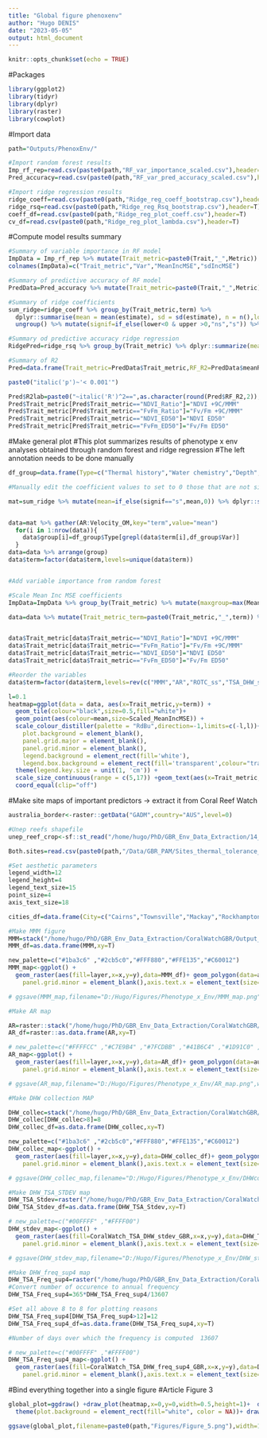 ```yaml
---
title: "Global figure phenoxenv"
author: "Hugo DENIS"
date: "2023-05-05"
output: html_document
---
```


```r
knitr::opts_chunk$set(echo = TRUE)
```

#Packages
```r
library(ggplot2)
library(tidyr)
library(dplyr)
library(raster)
library(cowplot)
```

#Import data
```r
path="Outputs/PhenoxEnv/"

#Import random forest results
Imp_rf_rep=read.csv(paste0(path,"RF_var_importance_scaled.csv"),header=T)
Pred_accuracy=read.csv(paste0(path,"RF_var_pred_accuracy_scaled.csv"),header=T)

#Import ridge regression results 
ridge_coeff=read.csv(paste0(path,"Ridge_reg_coeff_bootstrap.csv"),header=T)
ridge_rsq=read.csv(paste0(path,"Ridge_reg_Rsq_bootstrap.csv"),header=T)
coeff_df=read.csv(paste0(path,"Ridge_reg_plot_coeff.csv"),header=T)
cv_df=read.csv(paste0(path,"Ridge_reg_plot_lambda.csv"),header=T)

```

#Compute model results summary
```r
#Summary of variable importance in RF model
ImpData = Imp_rf_rep %>% mutate(Trait_metric=paste0(Trait,"_",Metric)) %>% group_by(Trait_metric,Variable) %>% dplyr::summarize(mean=mean(Varimp),sd=sd(Varimp)) 
colnames(ImpData)=c("Trait_metric","Var","MeanIncMSE","sdIncMSE")

#Summary of predictive accuracy of RF model
PredData=Pred_accuracy %>% mutate(Trait_metric=paste0(Trait,"_",Metric)) %>% group_by(Trait_metric) %>% dplyr::summarize(meanR2=mean(R2_test),sdR2=sd(R2_test),meanR2_adj=mean(R2_test.adj),sdR2_adj=sd(R2_test.adj)) 

#Summary of ridge coefficients
sum_ridge=ridge_coeff %>% group_by(Trait_metric,term) %>%
  dplyr::summarise(mean = mean(estimate), sd = sd(estimate), n = n(),lower=Rmisc::CI(estimate, ci=0.95)[3],upper=Rmisc::CI(estimate, ci=0.95)[1],q1=quantile(estimate)[2],q3=quantile(estimate)[4],median=median(estimate),IQ=q3-q1,min=q1-1.5*IQ,max=q3+1.5*IQ) %>%
  ungroup() %>% mutate(signif=if_else(lower<0 & upper >0,"ns","s")) %>% subset(term !="(Intercept)")

#Summary od predictive accuracy ridge regression
RidgePred=ridge_rsq %>% group_by(Trait_metric) %>% dplyr::summarize(meanR2=mean(Rsq_test),sdR2=sd(Rsq_test))

#Summary of R2
Pred=data.frame(Trait_metric=PredData$Trait_metric,RF_R2=PredData$meanR2,RR_R2=RidgePred$meanR2)

paste0("italic('p')~'< 0.001'")

Pred$R2lab=paste0("~italic('R')^2==",as.character(round(Pred$RF_R2,2)),"/",as.character(round(Pred$RR_R2,2)))
Pred$Trait_metric[Pred$Trait_metric=="NDVI_Ratio"]="NDVI +9C/MMM"
Pred$Trait_metric[Pred$Trait_metric=="FvFm_Ratio"]="Fv/Fm +9C/MMM"
Pred$Trait_metric[Pred$Trait_metric=="NDVI_ED50"]="NDVI ED50"
Pred$Trait_metric[Pred$Trait_metric=="FvFm_ED50"]="Fv/Fm ED50"
```

#Make general plot 
#This plot summarizes results of phenotype x env analyses obtained through random forest and ridge regression
#The left annotation needs to be done manually 
```r
df_group=data.frame(Type=c("Thermal history","Water chemistry","Depth","Clouds","Pig","Hydro"),Var=c("AR,ROTC_ss,TSA_DHW_stdev,DHW_freq_sup4,DHW_collection,DHW_freq_sup4_1year,MMM","Turbidity","Depth","CF30a","Health.score","Velocity_OM"))

#Manually edit the coefficient values to set to 0 those that are not singificantly different from 0 

mat=sum_ridge %>% mutate(mean=if_else(signif=="s",mean,0)) %>% dplyr::select(Trait_metric,term,mean) %>% pivot_wider(names_from="term",values_from="mean") 


data=mat %>% gather(AR:Velocity_OM,key="term",value="mean")
  for(i in 1:nrow(data)){
    data$group[i]=df_group$Type[grepl(data$term[i],df_group$Var)]
  }
data=data %>% arrange(group)
data$term=factor(data$term,levels=unique(data$term))


#Add variable importance from random forest

#Scale Mean Inc MSE coefficients
ImpData=ImpData %>% group_by(Trait_metric) %>% mutate(maxgroup=max(MeanIncMSE),mingroup=min(MeanIncMSE)) %>% ungroup() %>% mutate(meanMSE=mean(MeanIncMSE),Scaled_MeanIncMSE=meanMSE*(MeanIncMSE-mingroup)/(maxgroup-mingroup)) 

data=data %>% mutate(Trait_metric_term=paste0(Trait_metric,"_",term)) %>% merge(ImpData %>% mutate(Trait_metric_term=paste0(Trait_metric,"_",Var)) %>% ungroup() %>% dplyr::select(c(Trait_metric_term,Scaled_MeanIncMSE)),by="Trait_metric_term")


data$Trait_metric[data$Trait_metric=="NDVI_Ratio"]="NDVI +9C/MMM"
data$Trait_metric[data$Trait_metric=="FvFm_Ratio"]="Fv/Fm +9C/MMM"
data$Trait_metric[data$Trait_metric=="NDVI_ED50"]="NDVI ED50"
data$Trait_metric[data$Trait_metric=="FvFm_ED50"]="Fv/Fm ED50"

#Reorder the variables
data$term=factor(data$term,levels=rev(c("MMM","AR","ROTC_ss","TSA_DHW_stdev","DHW_freq_sup4","DHW_collection","DHW_freq_sup4_1year","CF30a","Turbidity","Velocity_OM","Depth","Health.score")))

l=0.1
heatmap=ggplot(data = data, aes(x=Trait_metric,y=term)) + 
  geom_tile(colour="black",size=0.5,fill="white")+
  geom_point(aes(colour=mean,size=Scaled_MeanIncMSE)) +
  scale_colour_distiller(palette = "RdBu",direction=-1,limits=c(-l,l))+ theme_void()+ labs(x="",y="",colour="Ridge regression\nStandardized \nCoefficients",size="Random Forest\nVar Importance\n(Mean Inc MSE)")+ theme(rect = element_rect(fill = "transparent",colour="transparent"),panel.background = element_rect(fill='white'), 
    plot.background = element_blank(), 
    panel.grid.major = element_blank(), 
    panel.grid.minor = element_blank(), 
    legend.background = element_rect(fill='white'),
    legend.box.background = element_rect(fill='transparent',colour="transparent"),axis.text.x=element_text(size=17,color="black",angle=90,vjust=0.5,hjust=0.99),axis.text.y=element_text(size=17,color="black",angle=0,hjust=0.99,vjust=1),axis.title.x = element_text(size=20,color="black"),legend.title = element_text(size=20,color="black"),legend.text = element_text(size=20,color="black"),legend.position = "right",plot.margin = ggplot2::margin(t=3,r=1,b=1,l=1, "cm"),legend.margin=unit(1.5,"cm")) +
  theme(legend.key.size = unit(1, 'cm')) +
  scale_size_continuous(range = c(5,17)) +geom_text(aes(x=Trait_metric,y=13,label=R2lab,fontface=2),data=Pred,angle=45,size=7,hjust=0.2,parse = TRUE) +
  coord_equal(clip="off")
```

#Make site maps of important predictors -> extract it from Coral Reef Watch 
```r
australia_border<-raster::getData("GADM",country="AUS",level=0)

#Unep reefs shapefile
unep_reef_crop<-sf::st_read("/home/hugo/PhD/GBR_Env_Data_Extraction/14_001_WCMC008_CoralReefs2018_v4_1/Custom_data/unep_reefs_cropped.shp")

Both.sites=read.csv(paste0(path,"/Data/GBR_PAM/Sites_thermal_tolerance_summary_v2.csv"),header=T)

#Set aesthetic parameters
legend_width=12
legend_height=4
legend_text_size=15
point_size=4
axis_text_size=18

cities_df=data.frame(City=c("Cairns","Townsville","Mackay","Rockhampton"),Lon=c(145.754120,146.816956,149.186813,150.511673),Lat=c(-16.925491,-19.258965,-21.144337,-23.375000),vjust=c(-0.4,-0.4,-0.4,+0.4),hjust=c(0.6,0,0.1,0))

#Make MMM figure
MMM=stack("/home/hugo/PhD/GBR_Env_Data_Extraction/CoralWatchGBR/Output_metrics/CoralWatch_MMM_GBR.nc")
MMM_df=as.data.frame(MMM,xy=T)

new_palette=c("#1ba3c6" ,"#2cb5c0","#FFF880","#FFE135","#C60012") 
MMM_map<-ggplot() +  
  geom_raster(aes(fill=layer,x=x,y=y),data=MMM_df)+ geom_polygon(data=australia_border, aes(long,lat,group=group),fill="grey",colour="black") + geom_sf(data = unep_reef_crop['LAYER_NAME'],fill="grey") + coord_sf(xlim=c(145,153),ylim=c(-24.5,-14),expand=F)+ theme(legend.position="bottom",panel.border = element_rect(colour = "black", fill=NA, size=0.5),panel.background = element_rect(fill ="transparent"),panel.grid.major = element_blank(),
    panel.grid.minor = element_blank(),axis.text.x = element_text(size=axis_text_size,color="black"),axis.text.y=element_text(size=axis_text_size,color="black"),axis.title.x = element_text(size=20,color="black"),axis.title.y = element_text(size=20,color="black"),legend.title=element_text(size=legend_text_size,vjust=0.9),legend.text=element_text(size=legend_text_size),plot.margin=margin(t = 10, r = 5, b = 5, l = 5, unit = "pt"),legend.key.height = unit(legend_height,"mm"),legend.key.width = unit(legend_width,"mm"),legend.margin=margin(-15, 0, 0, 0)) + geom_point(data=Both.sites,aes(x=Lon,y=Lat),fill="white",size=point_size,shape=21, color="black")+ labs(x="",y="",fill="MMM") +scale_fill_gradientn(colours = new_palette,limits=c(26.5,29),breaks=c(27,28,29))+ scale_x_discrete(breaks=c(145,149,153)) + geom_point(data=cities_df,aes(x=Lon,y=Lat),fill="black",size=point_size,shape=22, color="black") + geom_text(size=6.5,aes(x=Lon+hjust,y=Lat+vjust,label=City),data=cities_df)

# ggsave(MMM_map,filename="D:/Hugo/Figures/Phenotype_x_Env/MMM_map.png",width=16,height=14,dpi=320)

#Make AR map

AR=raster::stack("/home/hugo/PhD/GBR_Env_Data_Extraction/CoralWatchGBR/Output_metrics/CoralWatch_AR_GBR.nc")
AR_df=raster::as.data.frame(AR,xy=T)

# new_palette=c("#FFFFCC" ,"#C7E9B4" ,"#7FCDBB" ,"#41B6C4" ,"#1D91C0" ,"#225EA8" ,"#0C2C84") 
AR_map<-ggplot() +  
  geom_raster(aes(fill=layer,x=x,y=y),data=AR_df)+ geom_polygon(data=australia_border, aes(long,lat,group=group),fill="grey",colour="black") + geom_sf(data = unep_reef_crop['LAYER_NAME'],fill="grey") + coord_sf(xlim=c(145,153),ylim=c(-24.5,-14),expand=F)+ theme(legend.position="bottom",panel.border = element_rect(colour = "black", fill=NA, size=0.5),panel.background = element_rect(fill ="transparent"),panel.grid.major = element_blank(),
    panel.grid.minor = element_blank(),axis.text.x = element_text(size=axis_text_size,color="black"),axis.text.y=element_text(size=axis_text_size,color="black"),axis.title.x = element_text(size=20,color="black"),axis.title.y = element_text(size=20,color="black"),legend.title=element_text(size=legend_text_size,vjust=0.9),legend.text=element_text(size=legend_text_size),plot.margin=margin(t = 10, r = 5, b = 5, l = 5, unit = "pt"),legend.key.height = unit(legend_height,"mm"),legend.key.width = unit(legend_width,"mm"),legend.margin=margin(-15, 0, 0, 0)) + geom_point(data=Both.sites,aes(x=Lon,y=Lat),fill="white",size=point_size,shape=21, color="black")+ labs(x="",y="",fill="AR") +scale_fill_gradientn(colours = new_palette,limits=c(4,11),breaks=c(4,6,8,10)) + scale_x_discrete(breaks=c(145,149,153))+ geom_point(data=cities_df,aes(x=Lon,y=Lat),fill="black",size=point_size,shape=22, color="black") + geom_text(size=6.5,aes(x=Lon+hjust,y=Lat+vjust,label=City),data=cities_df)

# ggsave(AR_map,filename="D:/Hugo/Figures/Phenotype_x_Env/AR_map.png",width=16,height=14,dpi=320)

#Make DHW collection MAP 

DHW_collec=stack("/home/hugo/PhD/GBR_Env_Data_Extraction/CoralWatchGBR/Output_metrics/CoralWatch_DHW_collection_GBR.nc")
DHW_collec[DHW_collec>8]=8
DHW_collec_df=as.data.frame(DHW_collec,xy=T)

new_palette=c("#1ba3c6" ,"#2cb5c0","#FFF880","#FFE135","#C60012") 
DHW_collec_map<-ggplot() +  
  geom_raster(aes(fill=layer,x=x,y=y),data=DHW_collec_df)+ geom_polygon(data=australia_border, aes(long,lat,group=group),fill="grey",colour="black") + geom_sf(data = unep_reef_crop['LAYER_NAME'],fill="grey") + coord_sf(xlim=c(145,153),ylim=c(-24.5,-14),expand=F)+ theme(legend.position="bottom",panel.border = element_rect(colour = "black", fill=NA, size=0.5),panel.background = element_rect(fill ="transparent"),panel.grid.major = element_blank(),
    panel.grid.minor = element_blank(),axis.text.x = element_text(size=axis_text_size,color="black"),axis.text.y=element_text(size=axis_text_size,color="black"),axis.title.x = element_text(size=20,color="black"),axis.title.y = element_text(size=20,color="black"),legend.title=element_text(size=legend_text_size,vjust=0.9),legend.text=element_text(size=legend_text_size),plot.margin=margin(t = 10, r = 5, b = 5, l = 5, unit = "pt"),legend.key.height = unit(legend_height,"mm"),legend.key.width = unit(legend_width,"mm"),legend.margin=margin(-15, 0, 0, 0)) + geom_point(data=Both.sites,aes(x=Lon,y=Lat),fill="white",size=point_size,shape=21, color="black")+ labs(x="",y="",fill="DHW\n2022/03/10") +scale_fill_gradientn(colours = new_palette,limits=c(0,8),breaks=c(2,4,6,8),labels=c(2,4,6,">8")) + scale_x_discrete(breaks=c(145,149,153))+ geom_point(data=cities_df,aes(x=Lon,y=Lat),fill="black",size=point_size,shape=22, color="black") + geom_text(size=6.5,aes(x=Lon+hjust,y=Lat+vjust,label=City),data=cities_df)

# ggsave(DHW_collec_map,filename="D:/Hugo/Figures/Phenotype_x_Env/DHWcollec_map.png",width=16,height=14,dpi=320)

#Make DHW_TSA_STDEV map
DHW_TSA_Stdev=raster("/home/hugo/PhD/GBR_Env_Data_Extraction/CoralWatchGBR/Output_metrics/CoralWatch_TSA_DHW_stdev_GBR.tif")
DHW_TSA_Stdev_df=as.data.frame(DHW_TSA_Stdev,xy=T)

# new_palette=c("#00FFFF" ,"#FFFF00") 
DHW_stdev_map<-ggplot() +  
  geom_raster(aes(fill=CoralWatch_TSA_DHW_stdev_GBR,x=x,y=y),data=DHW_TSA_Stdev_df)+ geom_polygon(data=australia_border, aes(long,lat,group=group),fill="grey",colour="black") + geom_sf(data = unep_reef_crop['LAYER_NAME'],fill="grey") + coord_sf(xlim=c(145,153),ylim=c(-24.5,-14),expand=F)+ theme(legend.position="bottom",panel.border = element_rect(colour = "black", fill=NA, linewidth=0.5),panel.background = element_rect(fill ="transparent"),panel.grid.major = element_blank(),
    panel.grid.minor = element_blank(),axis.text.x = element_text(size=axis_text_size,color="black"),axis.text.y=element_text(size=axis_text_size,color="black"),axis.title.x = element_text(size=20,color="black"),axis.title.y = element_text(size=20,color="black"),legend.title=element_text(size=legend_text_size,vjust=0.9),legend.text=element_text(size=legend_text_size),plot.margin=margin(t = 10, r = 5, b = 5, l = 5, unit = "pt"),legend.key.height = unit(legend_height,"mm"),legend.key.width = unit(legend_width,"mm"),legend.margin=margin(-15, 0, 0, 0)) + geom_point(data=Both.sites,aes(x=Lon,y=Lat),fill="white",size=point_size,shape=21, color="black")+ labs(x="",y="",fill="DHW\nTSA stdev") +scale_fill_gradientn(colours = new_palette,limits=c(0,2.5),breaks=c(0.5,1,1.5,2)) + scale_x_discrete(breaks=c(145,149,153))+ geom_point(data=cities_df,aes(x=Lon,y=Lat),fill="black",size=point_size,shape=22, color="black") + geom_text(size=6.5,aes(x=Lon+hjust,y=Lat+vjust,label=City),data=cities_df)

# ggsave(DHW_stdev_map,filename="D:/Hugo/Figures/Phenotype_x_Env/DHW_stdev_map.png",width=16,height=14,dpi=320)

#Make DHW_freq_sup4 map
DHW_TSA_Freq_sup4=raster("/home/hugo/PhD/GBR_Env_Data_Extraction/CoralWatchGBR/Output_metrics/CoralWatch_TSA_DHW_freq_sup4_GBR.tif")
#Convert number of occurence to annual frequency  
DHW_TSA_Freq_sup4=365*DHW_TSA_Freq_sup4/13607

#Set all above 8 to 8 for plotting reasons 
DHW_TSA_Freq_sup4[DHW_TSA_Freq_sup4>12]=12 
DHW_TSA_Freq_sup4_df=as.data.frame(DHW_TSA_Freq_sup4,xy=T)

#Number of days over which the frequency is computed  13607

# new_palette=c("#00FFFF" ,"#FFFF00") 
DHW_TSA_Freq_sup4_map<-ggplot() +  
  geom_raster(aes(fill=CoralWatch_TSA_DHW_freq_sup4_GBR,x=x,y=y),data=DHW_TSA_Freq_sup4_df)+ geom_polygon(data=australia_border, aes(long,lat,group=group),fill="grey",colour="black") + geom_sf(data = unep_reef_crop['LAYER_NAME'],fill="grey") + coord_sf(xlim=c(145,153),ylim=c(-24.5,-14),expand=F)+ theme(legend.position="bottom",panel.border = element_rect(colour = "black", fill=NA, linewidth=0.5),panel.background = element_rect(fill ="transparent"),panel.grid.major = element_blank(),
    panel.grid.minor = element_blank(),axis.text.x = element_text(size=axis_text_size,color="black"),axis.text.y=element_text(size=axis_text_size,color="black"),axis.title.x = element_text(size=20,color="black"),axis.title.y = element_text(size=20,color="black"),legend.title=element_text(size=legend_text_size,vjust=0.9),legend.text=element_text(size=legend_text_size),plot.margin=margin(t = 10, r = 5, b = 5, l = 5, unit = "pt"),legend.key.height = unit(legend_height,"mm"),legend.key.width = unit(legend_width,"mm"),legend.margin=margin(-15, 0, 0, 0)) + geom_point(data=Both.sites,aes(x=Lon,y=Lat),fill="white",size=point_size,shape=21, color="black")+ labs(x="",y="",fill="DHW>4\nFrequency") +scale_fill_gradientn(colours = new_palette,limits=c(0,12),breaks=c(4,8,12),labels=c(4,8,">12")) + scale_x_discrete(breaks=c(145,149,153))+ geom_point(data=cities_df,aes(x=Lon,y=Lat),fill="black",size=point_size,shape=22, color="black") + geom_text(size=6.5,aes(x=Lon+hjust,y=Lat+vjust,label=City),data=cities_df)
```

#Bind everything together into a single figure
#Article Figure 3
```r

global_plot=ggdraw() +draw_plot(heatmap,x=0,y=0,width=0.5,height=1)+  draw_plot(MMM_map,x=0.47,y=0.5,width=0.25,height=0.5) +  draw_plot(AR_map,x=0.47,y=0,width=0.25,height=0.5)+  draw_plot(DHW_collec_map,x=0.72,y=0.5,width=0.25,height=0.5)+  draw_plot(DHW_TSA_Freq_sup4_map,x=0.72,y=0,width=0.25,height=0.5)+ 
  theme(plot.background = element_rect(fill="white", color = NA))+ draw_plot_label(label=c("a", "b","c","d","e"),x=c(0.05,0.465,0.465,0.715,0.715),c(1, 1,0.5,1,0.5),size = 30)

ggsave(global_plot,filename=paste0(path,"Figures/Figure_5.png"),width=18.5,height=12,dpi=400)
```

